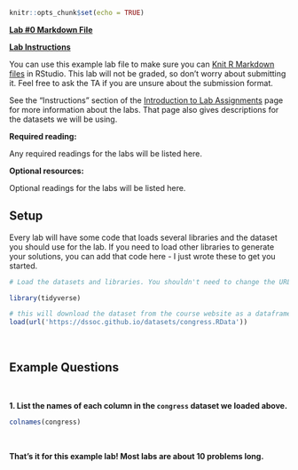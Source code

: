 ```r
knitr::opts_chunk$set(echo = TRUE)
```

**[Lab #0 Markdown File](/assignments/Lab_0.Rmd)**

**[Lab Instructions](https://dssoc.github.io/assignments/lab_instructions.html)**

You can use this example lab file to make sure you can [Knit R Markdown files](https://rmarkdown.rstudio.com/authoring_quick_tour.html) in RStudio. This lab will not be graded, so don't worry about submitting it. Feel free to ask the TA if you are unsure about the submission format.

See the "Instructions" section of the [Introduction to Lab Assignments](https://dssoc.github.io/assignments/lab_instructions.html) page for more information about the labs. That page also gives descriptions for the datasets we will be using.

**Required reading:** 

Any required readings for the labs will be listed here.

**Optional resources:**

Optional readings for the labs will be listed here.


## Setup

Every lab will have some code that loads several libraries and the dataset you should use for the lab. If you need to load other libraries to generate your solutions, you can add that code here - I just wrote these to get you started.

```r
# Load the datasets and libraries. You shouldn't need to change the URL in the `load` function.

library(tidyverse)

# this will download the dataset from the course website as a dataframe called `congress`.
load(url('https://dssoc.github.io/datasets/congress.RData'))
```
<br/>


## Example Questions

<br>

**1. List the names of each column in the `congress` dataset we loaded above.**
```r
colnames(congress)
```

<br>

**That's it for this example lab! Most labs are about 10 problems long.**
